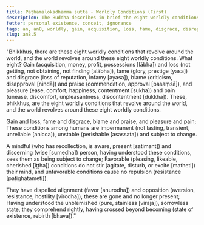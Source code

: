 ```yaml
---
title: Paṭhamalokadhamma sutta - Worldly Conditions (First)
description: The Buddha describes in brief the eight worldly conditions that revolve around the world and the world revolves around them - gain and loss, disgrace and fame, blame and praise, pleasure, and pain.
fetter: personal existence, conceit, ignorance
tags: an, an8, worldly, gain, acquisition, loss, fame, disgrace, disrepute, praise, blame, pleasure, pain, impermanence, mindfulness, wisdom
slug: an8.5
---
```


"Bhikkhus, there are these eight worldly conditions that revolve around the world, and the world revolves around these eight worldly conditions. What eight? Gain (acquisition, money, profit, possessions [lābha]) and loss (not getting, not obtaining, not finding [alābha]), fame (glory, prestige [yasa]) and disgrace (loss of reputation, infamy [ayasa]), blame (criticism, disapproval [nindā]) and praise (commendation, approval [pasaṃsā]), and pleasure (ease, comfort, happiness, contentment [sukha]) and pain (unease, discomfort, unpleasantness, discontentment [dukkha]). These, bhikkhus, are the eight worldly conditions that revolve around the world, and the world revolves around these eight worldly conditions.

Gain and loss, fame and disgrace,
blame and praise, and pleasure and pain;
These conditions among humans are impermanent (not lasting, transient, unreliable [anicca]),
unstable (perishable [asassata]) and subject to change.

A mindful (who has recollection, is aware, present [satimant]) and discerning (wise [sumedha]) person, having understood these conditions, 
sees them as being subject to change;
Favorable (pleasing, likeable, cherished [iṭṭha]) conditions do not stir (agitate, disturb, or excite [matheti]) their mind,
and unfavorable conditions cause no repulsion (resistance [paṭighātameti]).

They have dispelled alignment (favor [anurodha]) and opposition (aversion, resistance, hostility [virodha]),
these are gone and no longer present;
Having understood the unblemished (pure, stainless [viraja]), sorrowless state,
they comprehend rightly, having crossed beyond becoming (state of existence, rebirth [bhava])."